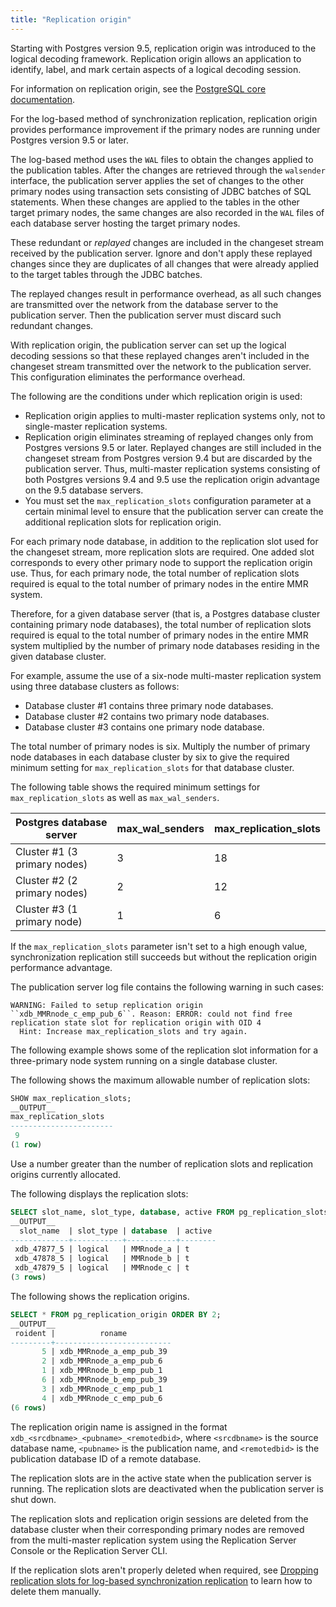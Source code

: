 ```yaml
---
title: "Replication origin"
---
```


<div id="replication_origin" class="registered_link"></div>

Starting with Postgres version 9.5, replication origin was introduced to the logical decoding framework. Replication origin allows an application to identify, label, and mark certain aspects of a logical decoding session.

For information on replication origin, see the [PostgreSQL core documentation](https://www.postgresql.org/docs/current/static/replication-origins.html).

For the log-based method of synchronization replication, replication origin provides performance improvement if the primary nodes are running under Postgres version 9.5 or later.

The log-based method uses the `WAL` files to obtain the changes applied to the publication tables. After the changes are retrieved through the `walsender` interface, the publication server applies the set of changes to the other primary nodes using transaction sets consisting of JDBC batches of SQL statements. When these changes are applied to the tables in the other target primary nodes, the same changes are also recorded in the `WAL` files of each database server hosting the target primary nodes.

These redundant or *replayed* changes are included in the changeset stream received by the publication server. Ignore and don't apply these replayed changes since they are duplicates of all changes that were already applied to the target tables through the JDBC batches.

The replayed changes result in performance overhead, as all such changes are transmitted over the network from the database server to the publication server. Then the publication server must discard such redundant changes.

With replication origin, the publication server can set up the logical decoding sessions so that these replayed changes aren't included in the changeset stream transmitted over the network to the publication server. This configuration eliminates the performance overhead.

The following are the conditions under which replication origin is used:

-   Replication origin applies to multi-master replication systems only, not to single-master replication systems.
-   Replication origin eliminates streaming of replayed changes only from Postgres versions 9.5 or later. Replayed changes are still included in the changeset stream from Postgres version 9.4 but are discarded by the publication server. Thus, multi-master replication systems consisting of both Postgres versions 9.4 and 9.5 use the replication origin advantage on the 9.5 database servers.
-   You must set the `max_replication_slots` configuration parameter at a certain minimal level to ensure that the publication server can create the additional replication slots for replication origin.

For each primary node database, in addition to the replication slot used for the changeset stream, more replication slots are required. One added slot corresponds to every other primary node to support the replication origin use. Thus, for each primary node, the total number of replication slots required is equal to the total number of primary nodes in the entire MMR system.

Therefore, for a given database server (that is, a Postgres database cluster containing primary node databases), the total number of replication slots required is equal to the total number of primary nodes in the entire MMR system multiplied by the number of primary node databases residing in the given database cluster.

For example, assume the use of a six-node multi-master replication system using three database clusters as follows:

-   Database cluster #1 contains three primary node databases.
-   Database cluster #2 contains two primary node databases.
-   Database cluster #3 contains one primary node database.

The total number of primary nodes is six. Multiply the number of primary node databases in each database cluster by six to give the required minimum setting for `max_replication_slots` for that database cluster.

The following table shows the required minimum settings for `max_replication_slots` as well as `max_wal_senders`.

| Postgres database server                               | max_wal_senders | max_replication_slots        |
| ---------------------------------------------------------- | ------------------- | -------------------------------- |
| Cluster #1 (3 primary nodes) | 3                   | 18 |
| Cluster #2 (2 primary nodes)| 2                   | 12 |
| Cluster #3 (1 primary node) | 1                   | 6 |


If the `max_replication_slots` parameter isn't set to a high enough value, synchronization replication still succeeds but without the replication origin performance advantage.

The publication server log file contains the following warning in such cases:

```text
WARNING: Failed to setup replication origin ``xdb_MMRnode_c_emp_pub_6``. Reason: ERROR: could not find free replication state slot for replication origin with OID 4
  Hint: Increase max_replication_slots and try again.
```

The following example shows some of the replication slot information for a three-primary node system running on a single database cluster.

The following shows the maximum allowable number of replication slots:

```sql
SHOW max_replication_slots;
__OUTPUT__
max_replication_slots
-----------------------
 9
(1 row)
```

Use a number greater than the number of replication slots and replication origins currently allocated.

The following displays the replication slots:

```sql
SELECT slot_name, slot_type, database, active FROM pg_replication_slots ORDER BY 1;
__OUTPUT__
  slot_name  | slot_type | database  | active
-------------+-----------+-----------+--------
 xdb_47877_5 | logical   | MMRnode_a | t
 xdb_47878_5 | logical   | MMRnode_b | t
 xdb_47879_5 | logical   | MMRnode_c | t
(3 rows)
```

The following shows the replication origins.

```sql
SELECT * FROM pg_replication_origin ORDER BY 2;
__OUTPUT__
 roident |          roname
---------+--------------------------
       5 | xdb_MMRnode_a_emp_pub_39
       2 | xdb_MMRnode_a_emp_pub_6
       1 | xdb_MMRnode_b_emp_pub_1
       6 | xdb_MMRnode_b_emp_pub_39
       3 | xdb_MMRnode_c_emp_pub_1
       4 | xdb_MMRnode_c_emp_pub_6
(6 rows)
```

The replication origin name is assigned in the format `xdb_<srcdbname>_<pubname>_<remotedbid>`, where `<srcdbname>` is the source database name, `<pubname>` is the publication name, and `<remotedbid>` is the publication database ID of a remote database.

The replication slots are in the active state when the publication server is running. The replication slots are deactivated when the publication server is shut down.

The replication slots and replication origin sessions are deleted from the database cluster when their corresponding primary nodes are removed from the multi-master replication system using the Replication Server Console or the Replication Server CLI.

If the replication slots aren't properly deleted when required, see [Dropping replication slots for log-based synchronization replication](../../../10_appendix/03_resolving_problems/04_troubleshooting_areas/#drop_replication_slots_for_log_based) to learn how to delete them manually.
